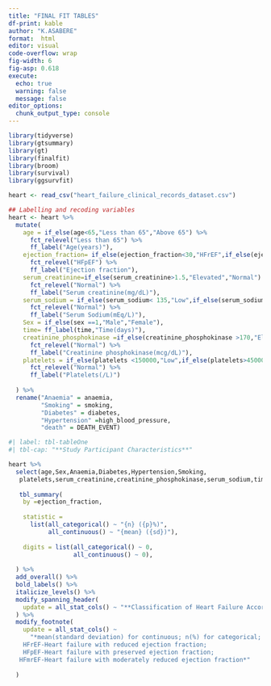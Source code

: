 ```yaml
---
title: "FINAL FIT TABLES"
df-print: kable
author: "K.ASABERE"
format:  html
editor: visual
code-overflow: wrap
fig-width: 6
fig-asp: 0.618
execute: 
  echo: true
  warning: false
  message: false
editor_options: 
  chunk_output_type: console
---
```


```r
library(tidyverse)
library(gtsummary)
library(gt) 
library(finalfit)
library(broom)
library(survival)
library(ggsurvfit)

heart <- read_csv("heart_failure_clinical_records_dataset.csv")
```

```r

## Labelling and recoding variables
heart <- heart %>% 
  mutate(
    age = if_else(age<65,"Less than 65","Above 65") %>% 
      fct_relevel("Less than 65") %>% 
      ff_label("Age(years)"),
    ejection_fraction= if_else(ejection_fraction<30,"HFrEF",if_else(ejection_fraction>45,"HFpEF","HFmrEF")) %>% 
      fct_relevel("HFpEF") %>% 
      ff_label("Ejection fraction"),
    serum_creatinine=if_else(serum_creatinine>1.5,"Elevated","Normal") %>% 
      fct_relevel("Normal") %>% 
      ff_label("Serum creatinine(mg/dL)"),
    serum_sodium = if_else(serum_sodium< 135,"Low",if_else(serum_sodium>145,"Elevated","Normal")) %>% 
      fct_relevel("Normal") %>% 
      ff_label("Serum Sodium(mEq/L)"),
    Sex = if_else(sex ==1,"Male","Female"),
    time= ff_label(time,"Time(days)"),
    creatinine_phosphokinase =if_else(creatinine_phosphokinase >170,"Elevated","Normal") %>% 
      fct_relevel("Normal") %>% 
      ff_label("Creatinine phosphokinase(mcg/dL)"),
    platelets = if_else(platelets <150000,"Low",if_else(platelets>450000,"Elevated","Normal")) %>% 
      fct_relevel("Normal") %>% 
      ff_label("Platelets(/L)")
    
  ) %>% 
  rename("Anaemia" = anaemia,
         "Smoking" = smoking,
         "Diabetes" = diabetes,
         "Hypertension" =high_blood_pressure,
         "death" = DEATH_EVENT)
```




```r
#| label: tbl-tableOne
#| tbl-cap: "**Study Participant Characteristics**"

heart %>% 
  select(age,Sex,Anaemia,Diabetes,Hypertension,Smoking,
   platelets,serum_creatinine,creatinine_phosphokinase,serum_sodium,time,ejection_fraction) %>% 
 
   tbl_summary(
    by =ejection_fraction,
    
    statistic = 
      list(all_categorical() ~ "{n} ({p}%)",
           all_continuous() ~ "{mean} ({sd})"),
    
    digits = list(all_categorical() ~ 0,
                  all_continuous() ~ 0),
    
  ) %>% 
  add_overall() %>% 
  bold_labels() %>% 
  italicize_levels() %>% 
  modify_spanning_header(
    update = all_stat_cols() ~ "**Classification of Heart Failure According to Ejection Fraction**"
  ) %>% 
  modify_footnote( 
    update = all_stat_cols() ~ 
      "*mean(standard deviation) for continuous; n(%) for categorical;
    HFrEF-Heart failure with reduced ejection fraction;
    HFpEF-Heart failure with preserved ejection fraction;
   HFmrEF-Heart failure with moderately reduced ejection fraction*"
    
  )

```






















